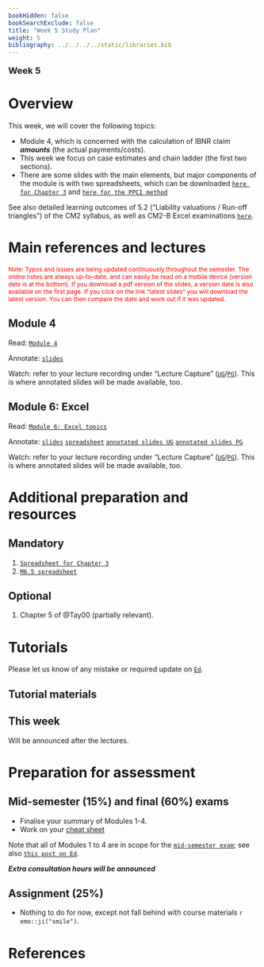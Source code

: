 ```yaml
---
bookHidden: false
bookSearchExclude: false
title: "Week 5 Study Plan"
weight: 5
bibliography: ../../../../static/libraries.bib
---
```



<p style="font-size:18px;font-weight:bold;">Week 5</p> 

# Overview

This week, we will cover the following topics:

- Module 4, which is concerned with the calculation of IBNR claim ***amounts*** (the actual payments/costs).
- This week we focus on case estimates and chain ladder (the first two sections).
- There are some slides with the main elements, but major components of the module is with two spreadsheets, which can be downloaded [``here for Chapter 3``](https://canvas.lms.unimelb.edu.au/courses/220261/modules/items/6021476) and [``here for the PPCI method``](https://canvas.lms.unimelb.edu.au/courses/220261/modules/items/6021477)





See also detailed learning outcomes of 5.2 ("Liability valuations / Run-off triangles") of the CM2 syllabus, as well as CM2-B Excel examinations [``here``](../../0-subject-guide/SILO).











# Main references and lectures

<p style="font-size:12px;color: rgb(255, 0, 0);">Note: Typos and issues are being updated continuously throughout the semester. The online notes are always up-to-date, and can easily be read on a mobile device (version date is at the bottom). If you download a pdf version of the slides, a version date is also available on the first page. If you click on the link "latest slides" you will download the latest version. You can then compare the date and work out if it was updated. </p>


## Module 4


Read: [``Module 4``](../../2-reserving/m4-reserving-claim-amounts/)

Annotate: [``slides``](../../../output/24-Top-M4-lec.pdf)

Watch: refer to your lecture recording under "Lecture Capture" ([``UG``](https://canvas.lms.unimelb.edu.au/courses/183926/external_tools/701)/[``PG``](https://canvas.lms.unimelb.edu.au/courses/181779/external_tools/701)). This is where annotated slides will be made available, too.


## Module 6: Excel

Read: [``Module 6: Excel topics``](../../3-excel/m6-excel)

Annotate: [``slides``](../../../output/24-Top-M6-lec.pdf) [``spreadsheet``](https://canvas.lms.unimelb.edu.au/courses/220261/modules/items/6021475) 
[``annotated slides UG``](https://canvas.lms.unimelb.edu.au/courses/183926/modules) [``annotated slides PG``](https://canvas.lms.unimelb.edu.au/courses/181779/modules)

Watch: refer to your lecture recording under "Lecture Capture" ([``UG``](https://canvas.lms.unimelb.edu.au/courses/183926/external_tools/701)/[``PG``](https://canvas.lms.unimelb.edu.au/courses/181779/external_tools/701)). This is where annotated slides will be made available, too.




<!-- ## Module 5 -->

<!-- Read: [``Module 5``](../../2-reserving/m5-reserving-combination/) -->

<!-- Annotate: [``slides``](../../../output/23-Top-M5-lec.pdf)  -->

<!-- Watch: refer to your lecture recording under "Lecture Capture" ([``UG``](https://canvas.lms.unimelb.edu.au/courses/153686/external_tools/701)/[``PG``](https://canvas.lms.unimelb.edu.au/courses/154246/external_tools/701)). This is where annotated slides will be made available, too. -->

<!-- ## Module 6 -->

<!-- Read: [``Module 6``](../../3-excel/m6-excel/) -->

<!-- Annotate: [``slides``](../../../output/23-Top-M6-lec.pdf) and Excel [`module 6 spreadsheet`](https://canvas.lms.unimelb.edu.au/courses/191080/modules/items/5091456) -->

<!-- Watch: refer to your lecture recording under "Lecture Capture" ([``UG``](https://canvas.lms.unimelb.edu.au/courses/153686/external_tools/701)/[``PG``](https://canvas.lms.unimelb.edu.au/courses/154246/external_tools/701)). This is where annotated slides will be made available, too. -->



# Additional preparation and resources

## Mandatory

1. [``Spreadsheet for Chapter 3``](https://canvas.lms.unimelb.edu.au/courses/220261/modules/items/6021476)
1. [``M6.5 spreadsheet``](https://canvas.lms.unimelb.edu.au/courses/220261/modules/items/6021475) 


## Optional

1. Chapter 5 of @Tay00 (partially relevant).



# Tutorials


Please let us know of any mistake or required update on [``Ed``](https://canvas.lms.unimelb.edu.au/courses/220261/external_tools/5837?display=borderless).

## Tutorial materials


## This week


Will be announced after the lectures.

<!-- Tutorial exercises in scope this week are -->

<!-- - Pre-tutorials: 6.4.1 (`offset1`), as well as reviewing the lecture's spreadsheet and associated slides (ignore $f(i)$ for now). -->
<!-- - Tutorials: 3.2.1 (`LRcountsxl2`), 3.2.2 (`compareLR1`), and 3.3.1 (`frequency1`). Note that 3.2.1-3.2.2 has to be replicated for three different data sets. It will take you a while to do all of them for the first time! Have the lecture spreadsheet next to it and try to replicate the steps. -->






# Preparation for assessment

 
## Mid-semester (15%) and final (60%) exams

<!-- install.packages("devtools") -->
<!-- devtools::install_github("hadley/emo") -->

- Finalise your summary of Modules 1-4. 
- Work on your [cheat sheet](https://topics-actl.netlify.app/docs/0-subject-guide/assessment/#type)

Note that all of Modules 1 to 4 are in scope for the [``mid-semester exam``](../../0-subject-guide/assessment//#mid-semester-exam); see also [`this post on Ed`](https://edstem.org/au/courses/12155/discussion/1514408).

***Extra consultation hours will be announced***

## Assignment (25%)

- Nothing to do for now, except not fall behind with course materials `r emo::ji("smile")`.


# References